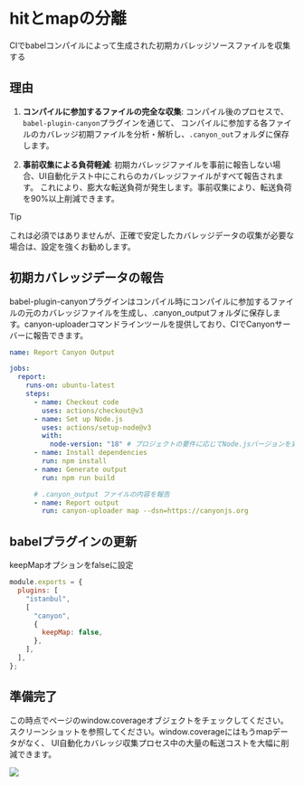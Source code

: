 
# hitとmapの分離

CIでbabelコンパイルによって生成された初期カバレッジソースファイルを収集する

## 理由

1. **コンパイルに参加するファイルの完全な収集**: コンパイル後のプロセスで、`babel-plugin-canyon`プラグインを通じて、
   コンパイルに参加する各ファイルのカバレッジ初期ファイルを分析・解析し、`.canyon_out`フォルダに保存します。

2. **事前収集による負荷軽減**: 初期カバレッジファイルを事前に報告しない場合、UI自動化テスト中にこれらのカバレッジファイルがすべて報告されます。
   これにより、膨大な転送負荷が発生します。事前収集により、転送負荷を90%以上削減できます。

> [!TIP]
>
> これは必須ではありませんが、正確で安定したカバレッジデータの収集が必要な場合は、設定を強くお勧めします。

## 初期カバレッジデータの報告

babel-plugin-canyonプラグインはコンパイル時にコンパイルに参加するファイルの元のカバレッジファイルを生成し、.canyon_outputフォルダに保存します。canyon-uploaderコマンドラインツールを提供しており、CIでCanyonサーバーに報告できます。

```yml filename=".github/workflows/report-canyon-output.yml" {19,20} copy
name: Report Canyon Output

jobs:
  report:
    runs-on: ubuntu-latest
    steps:
      - name: Checkout code
        uses: actions/checkout@v3
      - name: Set up Node.js
        uses: actions/setup-node@v3
        with:
          node-version: "18" # プロジェクトの要件に応じてNode.jsバージョンを変更できます
      - name: Install dependencies
        run: npm install
      - name: Generate output
        run: npm run build

      # .canyon_output ファイルの内容を報告
      - name: Report output
        run: canyon-uploader map --dsn=https://canyonjs.org
```

## babelプラグインの更新

keepMapオプションをfalseに設定

```js filename="babel.config.js" {7} copy
module.exports = {
  plugins: [
    "istanbul",
    [
      "canyon",
      {
        keepMap: false,
      },
    ],
  ],
};
```

## 準備完了

この時点でページのwindow.coverageオブジェクトをチェックしてください。スクリーンショットを参照してください。window.coverageにはもうmapデータがなく、
UI自動化カバレッジ収集プロセス中の大量の転送コストを大幅に削減できます。

![](https://cdn.jsdelivr.net/gh/canyon-project/assets/docs/static/jietu1.png)
